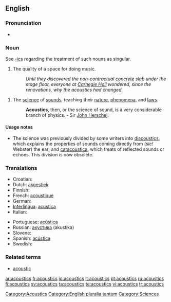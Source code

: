 ==English==

===Pronunciation===
*{{audio|en-us-acoustics.ogg|Audio (US)}}

===Noun===
{{en-noun|-}}
See [[-ics]] regarding the treatment of such nouns as singular.

# The quality of a space for doing music.
#:''Until they discovered the non-contractual [[concrete]] slab under the stage floor, everyone at [[Carnegie Hall]] wondered, since the renovations, why the acoustics had changed.''

# {{physics}} The [[science]] of [[sound]]s, teaching their [[nature]], [[phenomena]], and [[laws]].
#:'''Acoustics''', then, or the science of sound, is a very considerable branch of physics. - Sir [[John Herschel]].

====Usage notes====
*The science was previously divided by some writers into [[diacoustics]], which explains the properties of sounds coming directly from (''sic!'' Webster) the ear; and [[catacoustica]], which treats of reflected sounds or echoes.  This division is now obsolete.

===Translations===
{{rfc-level|Translations at L3+ (AutoFormat would have corrected level of Translations)}}
{{top}}
* Croatian: {{t+|hr|akustika|f}}
* Dutch: [[akoestiek]] {{m}}
* Finnish: {{t+|fi|akustiikka}}
* French: [[acoustique]]
* German: {{t-|de|Akustik|f}}
* [[Interlingua]]: [[acustica]]
* Italian: {{t+|it|acustica}}
{{mid}}
* Portuguese: [[acústica]]
* Russian: [[акустика]] (akustika) {{f}}
* Slovene: {{t+|sl|akustika|f}}
* Spanish: [[acústica]]
* Swedish: {{t+|sv|akustik}}
{{bottom}}

===Related terms===
*[[acoustic]]

[[Category:Acoustics]]
[[Category:English pluralia tantum]]
[[Category:Sciences]]

[[ar:acoustics]]
[[fr:acoustics]]
[[io:acoustics]]
[[it:acoustics]]
[[pt:acoustics]]
[[ru:acoustics]]
[[fi:acoustics]]
[[sv:acoustics]]
[[ta:acoustics]]
[[te:acoustics]]
[[vi:acoustics]]
[[tr:acoustics]]